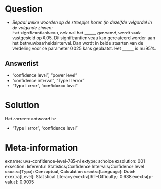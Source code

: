 Question
========

* *Bepaal welke woorden op de streepjes horen (in dezelfde volgorde) in de
volgende zinnen:*\
Het significantieniveau, ook wel het ______ genoemd, wordt vaak
vastgesteld op 0.05. Dit significantieniveau kan gerelateerd worden aan
het betrouwbaarheidsinterval. Dan wordt in beide staarten van de
verdeling voor de parameter 0.025 kans geplaatst. Het ______ is nu
95%.


Answerlist
----------

* "confidence level", "power level"
* "confidence interval", "Type II error"
* "Type I error", "confidence level"

Solution
========

Het correcte antwoord is: 

* "Type I error", "confidence level"

Meta-information
================
exname: uva-confidence-level-785-nl
extype: schoice
exsolution: 001
exsection: Inferential Statistics/Confidence Intervals/Confidence level
exextra[Type]: Conceptual, Calculation
exextra[Language]: Dutch
exextra[Level]: Statistical Literacy
exextra[IRT-Difficulty]: 0.638
exextra[p-value]: 0.9005
